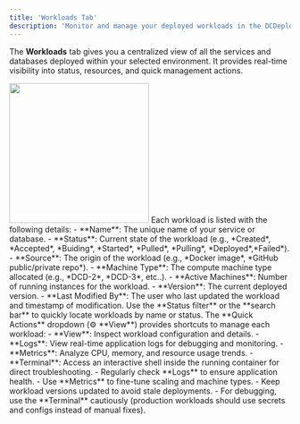 ```yaml
---
title: 'Workloads Tab'
description: 'Monitor and manage your deployed workloads in the DCDeploy dashboard.'
---
```


The **Workloads** tab gives you a centralized view of all the services and databases deployed within your selected environment. It provides real-time visibility into status, resources, and quick management actions.

<img height="250" src="images/workload-tab.png" />

<Steps>
  <Step title="Workload overview">
    Each workload is listed with the following details:
    - **Name**: The unique name of your service or database.  
    - **Status**: Current state of the workload (e.g., *Created*, *Accepted*, *Buiding*, *Started*, *Pulled*, *Pulling*, *Deployed*,*Failed*).  
    - **Source**: The origin of the workload (e.g., *Docker image*, *GitHub public/private repo*).  
    - **Machine Type**: The compute machine type allocated (e.g., *DCD-2*, *DCD-3*, etc..).  
    - **Active Machines**: Number of running instances for the workload.  
    - **Version**: The current deployed version.  
    - **Last Modified By**: The user who last updated the workload and timestamp of modification.  
  </Step>

  <Step title="Filtering and searching">
    Use the **Status filter** or the **search bar** to quickly locate workloads by name or status.
  </Step>

  <Step title="Quick actions">
    The **Quick Actions** dropdown (⚙️ **View**) provides shortcuts to manage each workload:
    - **View**: Inspect workload configuration and details.  
    - **Logs**: View real-time application logs for debugging and monitoring.  
    - **Metrics**: Analyze CPU, memory, and resource usage trends.  
    - **Terminal**: Access an interactive shell inside the running container for direct troubleshooting.  
  </Step>

  <Step title="Best practices">
    - Regularly check **Logs** to ensure application health.  
    - Use **Metrics** to fine-tune scaling and machine types.  
    - Keep workload versions updated to avoid stale deployments.  
    - For debugging, use the **Terminal** cautiously (production workloads should use secrets and configs instead of manual fixes).  
  </Step>
</Steps>

